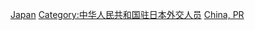 [[Category:中華人民共和國駐外大使|Japan]]
[[Category:中华人民共和国驻日本外交人员|Category:中华人民共和国驻日本外交人员]]
[[Category:駐日本大使|China, PR]]